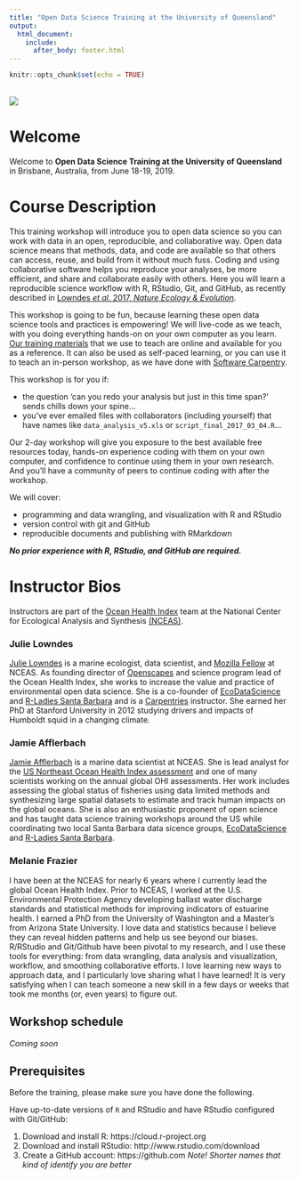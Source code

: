```yaml
---
title: "Open Data Science Training at the University of Queensland"
output: 
  html_document:
    include:
      after_body: footer.html
---
```


```r
knitr::opts_chunk$set(echo = TRUE)
```


<br>
<img src="images/sb_banner.jpg">
<br>

# Welcome

Welcome to **Open Data Science Training at the University of Queensland** in Brisbane, Australia, from June 18-19, 2019.  

# Course Description

This training workshop will introduce you to open data science so you can work with data in an open, reproducible, and collaborative way. Open data science means that methods, data, and code are available so that others can access, reuse, and build from it without much fuss. Coding and using collaborative software helps you  reproduce your analyses, be more efficient, and share and collaborate easily with others. Here you will learn a reproducible science workflow with R, RStudio, Git, and GitHub, as recently described in [Lowndes *et al.* 2017, *Nature Ecology & Evolution*](https://www.nature.com/articles/s41559-017-0160).

This workshop is going to be fun, because learning these open data science tools and practices is empowering! We will live-code as we teach, with you doing everything hands-on on your own computer as you learn. [Our training materials](http://ohi-science.org/data-science-training/) that we use to teach are online and available for you as a reference. It can also be used as self-paced learning, or you can use it to teach an in-person workshop, as we have done with [Software Carpentry](https://jules32.github.io/2017-11-30-MBARI/).

This workshop is for you if: 

- the question 'can you redo your analysis but just in this time span?' sends chills down your spine...
- you've ever emailed files with collaborators (including yourself) that have names like `data_analysis_v5.xls` or `script_final_2017_03_04.R`...

Our 2-day workshop will give you exposure to the best available free resources today, hands-on experience coding with them on your own computer, and confidence to continue using them in your own research. And you'll have a community of peers to continue coding with after the workshop. 

We will cover:

- programming and data wrangling, and visualization with R and RStudio 
- version control with git and GitHub 
- reproducible documents and publishing with RMarkdown 

***No prior experience with R, RStudio, and GitHub are required.*** 

# Instructor Bios

Instructors are part of the [Ocean Health Index](http://ohi-science.org) team at the National Center for Ecological Analysis and Synthesis [(NCEAS)](https://www.nceas.ucsb.edu/). 

### Julie Lowndes

[Julie Lowndes](https://jules32.github.io/) is a marine ecologist, data scientist, and [Mozilla Fellow](https://blog.mozilla.org/blog/2018/08/21/mozilla-announces-25-new-fellows-in-openness-science-and-tech-policy/) at NCEAS. As founding director of [Openscapes](https://openscapes.org) and science program lead of the Ocean Health Index, she works to increase the value and practice of environmental open data science. She is a co-founder of [EcoDataScience](http://eco-data-science.github.io/) and [R-Ladies Santa Barbara](https://www.meetup.com/rladies-santa-barbara/) and is a [Carpentries](https://carpentries.org/) instructor.  She earned her PhD at Stanford University in 2012 studying drivers and impacts of Humboldt squid in a changing climate.  


### Jamie Afflerbach

[Jamie Afflerbach](https://www.jamieafflerbach.com/) is a marine data scientist at NCEAS. She is lead analyst for the [US Northeast Ocean Health Index assessment](http://ohi-northeast.weebly.com/) and one of many scientists working on the annual global OHI assessments. Her work includes assessing the global status of fisheries using data limited methods and synthesizing large spatial datasets to estimate and track human impacts on the global oceans. She is also an enthusiastic proponent of open science and has taught data science training workshops around the US while coordinating two local Santa Barbara data sicence groups, [EcoDataScience](http://eco-data-science.github.io/) and [R-Ladies Santa Barbara](https://www.meetup.com/rladies-santa-barbara/). 

### Melanie Frazier

I have been at the NCEAS for nearly 6 years where I currently lead the global Ocean Health Index. Prior to NCEAS, I worked at the U.S. Environmental Protection Agency developing ballast water discharge standards and statistical methods for improving indicators of estuarine health. I earned a PhD from the University of Washington and a Master’s from Arizona State University. I love data and statistics because I believe they can reveal hidden patterns and help us see beyond our biases. R/RStudio and Git/Github have been pivotal to my research, and I use these tools for everything: from data wrangling, data analysis and visualization, workflow, and smoothing collaborative efforts. I love learning new ways to approach data, and I particularly love sharing what I have learned! It is very satisfying when I can teach someone a new skill in a few days or weeks that took me months (or, even years) to figure out.


## Workshop schedule 

*Coming soon*

<!---

Google drive folder *[link forthcoming]*

{r, echo=FALSE, child="uq-schedule.Rmd"}


--->

## Prerequisites

Before the training, please make sure you have done the following. 

Have up-to-date versions of `R` and RStudio and have RStudio configured with Git/GitHub: 

1. Download and install R: https://cloud.r-project.org
2. Download and install RStudio: http://www.rstudio.com/download 
3. Create a GitHub account: https://github.com *Note! Shorter names that kind of identify you are better*


